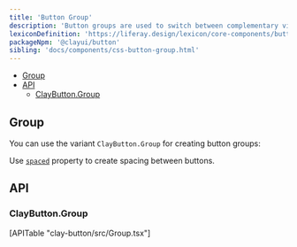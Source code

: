 ```yaml
---
title: 'Button Group'
description: 'Button groups are used to switch between complementary views for example, but they must never be used for complementary actions, "Change and Cancel" actions, or "Save and Cancel" actions. In those cases, single buttons are the correct solution.'
lexiconDefinition: 'https://liferay.design/lexicon/core-components/buttons/'
packageNpm: '@clayui/button'
sibling: 'docs/components/css-button-group.html'
---
```



<div class="nav-toc-absolute">
<div class="nav-toc">

-   [Group](#group)
-   [API](#api)
    -   [ClayButton.Group](#claybutton.group)

</div>
</div>

## Group

You can use the variant `ClayButton.Group` for creating button groups:

Use [`spaced`](#api-spaced) property to create spacing between buttons.

<ButtonGroup />

## API

### ClayButton.Group

<div>[APITable "clay-button/src/Group.tsx"]</div>
